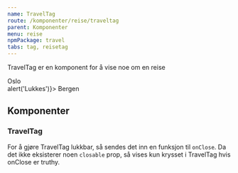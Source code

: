 ```yaml
---
name: TravelTag
route: /komponenter/reise/traveltag
parent: Komponenter
menu: reise
npmPackage: travel
tabs: tag, reisetag
---
```



<PageHeader>TravelTag er en komponent for å vise noe om en reise</PageHeader>

<Playground>
  <div className="even-spacing-travel-tag">
    <TravelTag>
      <BusIcon inline /> Oslo
    </TravelTag>
  </div>
  <div className="even-spacing-travel-tag">
    <TravelTag>
      <BicycleIcon inline />
    </TravelTag>
  </div>
  <div className="even-spacing-travel-tag">
    <TravelTag onClose={() => alert('Lukkes')}>
      <BicycleIcon inline /> Bergen
    </TravelTag>
  </div>
</Playground>

## Komponenter

### TravelTag

<ImportStatement imports="TravelTag" />

<Props of={TravelTag} />

For å gjøre TravelTag lukkbar, så sendes det inn en funksjon til `onClose`.
Da det ikke eksisterer noen `closable` prop, så vises kun krysset i TravelTag hvis onClose er truthy.

